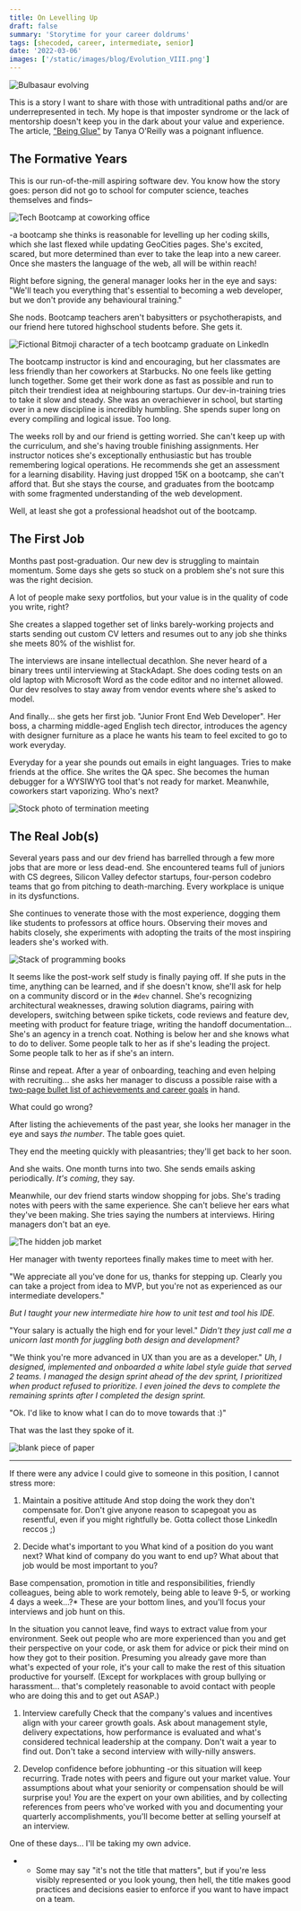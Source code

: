 ```yaml
---
title: On Levelling Up
draft: false
summary: 'Storytime for your career doldrums'
tags: [shecoded, career, intermediate, senior]
date: '2022-03-06'
images: ['/static/images/blog/Evolution_VIII.png']
---
```


![Bulbasaur evolving](/static/images/blog/Evolution_VIII.png)

This is a story I want to share with those with untraditional paths and/or are underrepresented in tech. My hope is that imposter syndrome or the lack of mentorship doesn't keep you in the dark about your value and experience. The article, ["Being Glue"](https://noidea.dog/glue) by Tanya O'Reilly was a poignant influence.

## The Formative Years

This is our run-of-the-mill aspiring software dev. You know how the story goes: person did not go to school for computer science, teaches themselves and finds–

![Tech Bootcamp at coworking office](https://wpassets.brainstation.io/app/uploads/2018/09/13095445/Screen-Shot-2018-09-25-at-5.47.05-PM-min.png)

-a bootcamp she thinks is reasonable for levelling up her coding skills, which she last flexed while updating GeoCities pages. She's excited, scared, but more determined than ever to take the leap into a new career. Once she masters the language of the web, all will be within reach!

Right before signing, the general manager looks her in the eye and says: "We'll teach you everything that's essential to becoming a web developer, but we don't provide any behavioural training."

She nods. Bootcamp teachers aren't babysitters or psychotherapists, and our friend here tutored highschool students before. She gets it.

![Fictional Bitmoji character of a tech bootcamp graduate on LinkedIn](https://dev-to-uploads.s3.amazonaws.com/uploads/articles/xe3o2egroyc4asa3a2sy.png)

The bootcamp instructor is kind and encouraging, but her classmates are less friendly than her coworkers at Starbucks. No one feels like getting lunch together. Some get their work done as fast as possible and run to pitch their trendiest idea at neighbouring startups. Our dev-in-training tries to take it slow and steady. She was an overachiever in school, but starting over in a new discipline is incredibly humbling. She spends super long on every compiling and logical issue. Too long.

The weeks roll by and our friend is getting worried. She can't keep up with the curriculum, and she's having trouble finishing assignments. Her instructor notices she's exceptionally enthusiastic but has trouble remembering logical operations. He recommends she get an assessment for a learning disability. Having just dropped 15K on a bootcamp, she can't afford that. But she stays the course, and graduates from the bootcamp with some fragmented understanding of the web development.

Well, at least she got a professional headshot out of the bootcamp.

## The First Job

Months past post-graduation. Our new dev is struggling to maintain momentum. Some days she gets so stuck on a problem she's not sure this was the right decision.

A lot of people make sexy portfolios, but your value is in the quality of code you write, right?

She creates a slapped together set of links barely-working projects and starts sending out custom CV letters and resumes out to any job she thinks she meets 80% of the wishlist for.

The interviews are insane intellectual decathlon. She never heard of a binary trees until interviewing at StackAdapt. She does coding tests on an old laptop with Microsoft Word as the code editor and no internet allowed. Our dev resolves to stay away from vendor events where she's asked to model.

And finally... she gets her first job. "Junior Front End Web Developer". Her boss, a charming middle-aged English tech director, introduces the agency with designer furniture as a place he wants his team to feel excited to go to work everyday.

Everyday for a year she pounds out emails in eight languages. Tries to make friends at the office. She writes the QA spec. She becomes the human debugger for a WYSIWYG tool that's not ready for market. Meanwhile, coworkers start vaporizing. Who's next?

![Stock photo of termination meeting](https://www.celarity.com/wp-content/uploads/2019/08/serious-HR-meeting-_being_fired.jpg)

## The Real Job(s)

Several years pass and our dev friend has barrelled through a few more jobs that are more or less dead-end. She encountered teams full of juniors with CS degrees, Silicon Valley defector startups, four-person codebro teams that go from pitching to death-marching. Every workplace is unique in its dysfunctions.

She continues to venerate those with the most experience, dogging them like students to professors at office hours. Observing their moves and habits closely, she experiments with adopting the traits of the most inspiring leaders she's worked with.

![Stack of programming books](http://static1.squarespace.com/static/5e0129c5956b7a5624566864/t/5f0a3e7eb4e91d7c8f2ca562/1594506894964/stack-of-programming-books?format=1500w)

It seems like the post-work self study is finally paying off. If she puts in the time, anything can be learned, and if she doesn't know, she'll ask for help on a community discord or in the `#dev` channel. She's recognizing architectural weaknesses, drawing solution diagrams, pairing with developers, switching between spike tickets, code reviews and feature dev, meeting with product for feature triage, writing the handoff documentation... She's an agency in a trench coat. Nothing is below her and she knows what to do to deliver. Some people talk to her as if she's leading the project. Some people talk to her as if she's an intern.

Rinse and repeat. After a year of onboarding, teaching and even helping with recruiting... she asks her manager to discuss a possible raise with a [two-page bullet list of achievements and career goals](https://jvns.ca/blog/brag-documents/) in hand.

What could go wrong?

After listing the achievements of the past year, she looks her manager in the eye and says _the number_. The table goes quiet.

They end the meeting quickly with pleasantries; they'll get back to her soon.

And she waits. One month turns into two. She sends emails asking periodically. _It's coming_, they say.

Meanwhile, our dev friend starts window shopping for jobs. She's trading notes with peers with the same experience. She can't believe her ears what they've been making. She tries saying the numbers at interviews. Hiring managers don't bat an eye.

![The hidden job market](http://www.arabnews24.ca/en/content/uploads/2021/03/30/c9deccc3f8.jpg)

Her manager with twenty reportees finally makes time to meet with her.

"We appreciate all you've done for us, thanks for stepping up. Clearly you can take a project from idea to MVP, but you're not as experienced as our intermediate developers."

_But I taught your new intermediate hire how to unit test and tool his IDE._

"Your salary is actually the high end for your level."
_Didn't they just call me a unicorn last month for juggling both design and development?_

"We think you're more advanced in UX than you are as a developer."
_Uh, I designed, implemented and onboarded a white label style guide that served 2 teams. I managed the design sprint ahead of the dev sprint, I prioritized when product refused to prioritize. I even joined the devs to complete the remaining sprints after I completed the design sprint._

"Ok. I'd like to know what I can do to move towards that :)"

That was the last they spoke of it.

![blank piece of paper](https://static.vecteezy.com/system/resources/thumbnails/000/475/325/small_2x/Blank_Paper_Sheet_1.jpg)

---

If there were any advice I could give to someone in this position, I cannot stress more:

1. Maintain a positive attitude
   And stop doing the work they don't compensate for.
   Don't give anyone reason to scapegoat you as resentful, even if you might rightfully be. Gotta collect those LinkedIn reccos ;)

1. Decide what's important to you
   What kind of a position do you want next?
   What kind of company do you want to end up?
   What about that job would be most important to you?

Base compensation, promotion in title and responsibilities, friendly colleagues, being able to work remotely, being able to leave 9-5, or working 4 days a week...?\* These are your bottom lines, and you'll focus your interviews and job hunt on this.

In the situation you cannot leave, find ways to extract value from your environment. Seek out people who are more experienced than you and get their perspective on your code, or ask them for advice or pick their mind on how they got to their position. Presuming you already gave more than what's expected of your role, it's your call to make the rest of this situation productive for yourself. (Except for workplaces with group bullying or harassment... that's completely reasonable to avoid contact with people who are doing this and to get out ASAP.)

1. Interview carefully
   Check that the company's values and incentives align with your career growth goals. Ask about management style, delivery expectations, how performance is evaluated and what's considered technical leadership at the company. Don't wait a year to find out. Don't take a second interview with willy-nilly answers.

1. Develop confidence before jobhunting
   -or this situation will keep recurring. Trade notes with peers and figure out your market value. Your assumptions about what your seniority or compensation should be will surprise you! _You_ are the expert on your own abilities, and by collecting references from peers who've worked with you and documenting your quarterly accomplishments, you'll become better at selling yourself at an interview.

One of these days... I'll be taking my own advice.

- - Some may say "it's not the title that matters", but if you're less visibly represented or you look young, then hell, the title makes good practices and decisions easier to enforce if you want to have impact on a team.
